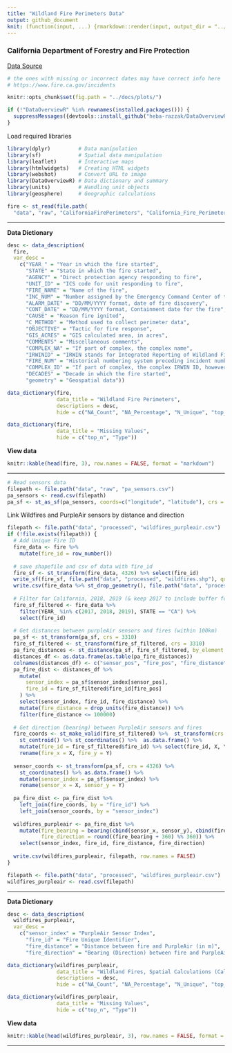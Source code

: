 ```yaml
---
title: "Wildland Fire Perimeters Data"
output: github_document
knit: (function(input, ...) {rmarkdown::render(input, output_dir = "../docs", )})
---
```


### California Department of Forestry and Fire Protection

[Data Source](https://www.fire.ca.gov/what-we-do/fire-resource-assessment-program/fire-perimeters)

```r
# the ones with missing or incorrect dates may have correct info here
# https://www.fire.ca.gov/incidents
```


```r
knitr::opts_chunk$set(fig.path = "../docs/plots/")
```

```r
if (!"DataOverviewR" %in% rownames(installed.packages())) {
  suppressMessages({devtools::install_github("heba-razzak/DataOverviewR")})
}
```

Load required libraries

```r
library(dplyr)         # Data manipulation
library(sf)            # Spatial data manipulation
library(leaflet)       # Interactive maps
library(htmlwidgets)   # Creating HTML widgets
library(webshot)       # Convert URL to image
library(DataOverviewR) # Data dictionary and summary
library(units)         # Handling unit objects
library(geosphere)     # Geographic calculations
```


```r
fire <- st_read(file.path(
  "data", "raw", "CaliforniaFirePerimeters", "California_Fire_Perimeters_(all).shp"), quiet = TRUE)
```

---

**Data Dictionary**

```r
desc <- data_description(
  fire,
  var_desc = 
    c("YEAR_" = "Year in which the fire started", 
      "STATE" = "State in which the fire started", 
      "AGENCY" = "Direct protection agency responding to fire", 
      "UNIT_ID" = "ICS code for unit responding to fire", 
      "FIRE_NAME" = "Name of the fire", 
      "INC_NUM" = "Number assigned by the Emergency Command Center of the responsible agency for the fire", 
      "ALARM_DATE" = "DD/MM/YYYY format, date of fire discovery", 
      "CONT_DATE" = "DD/MM/YYYY format, Containment date for the fire", 
      "CAUSE" = "Reason fire ignited", 
      "C_METHOD" = "Method used to collect perimeter data", 
      "OBJECTIVE" = "Tactic for fire response", 
      "GIS_ACRES" = "GIS calculated area, in acres", 
      "COMMENTS" = "Miscellaneous comments", 
      "COMPLEX_NA" = "If part of complex, the complex name", 
      "IRWINID" = "IRWIN stands for Integrated Reporting of Wildland Fire Information, a global unique identifier assigned at the onset of an incident.", 
      "FIRE_NUM" = "Historical numbering system preceding incident numbers", 
      "COMPLEX_ID" = "If part of complex, the complex IRWIN ID, however, transitions from incident number previous to 2023 in future update.", 
      "DECADES" = "Decade in which the fire started", 
      "geometry" = "Geospatial data"))

data_dictionary(fire, 
                data_title = "Wildland Fire Perimeters", 
                descriptions = desc,
                hide = c("NA_Count", "NA_Percentage", "N_Unique", "top_n"))
```

```r
data_dictionary(fire, 
                data_title = "Missing Values",
                hide = c("top_n", "Type"))
```

**View data**

```r
knitr::kable(head(fire, 3), row.names = FALSE, format = "markdown")
```

---

```r
# Read sensors data
filepath <- file.path("data", "raw", "pa_sensors.csv")
pa_sensors <- read.csv(filepath)
pa_sf <- st_as_sf(pa_sensors, coords=c("longitude", "latitude"), crs = 4326)
```

Link Wildfires and PurpleAir sensors by distance and direction

```r
filepath <- file.path("data", "processed", "wildfires_purpleair.csv")
if (!file.exists(filepath)) {
  # Add Unique Fire ID
  fire_data <- fire %>%
    mutate(fire_id = row_number())
  
  # save shapefile and csv of data with fire_id
  fire_sf <- st_transform(fire_data, 4326) %>% select(fire_id)
  write_sf(fire_sf, file.path("data", "processed", "wildfires.shp"), quiet = TRUE)
  write.csv(fire_data %>% st_drop_geometry(), file.path("data", "processed", "wildfires.csv"), row.names = FALSE)
  
  # Filter for California, 2018, 2019 (& keep 2017 to include buffer for duration) 
  fire_sf_filtered <- fire_data %>%
    filter(YEAR_ %in% c(2017, 2018, 2019), STATE == "CA") %>% 
    select(fire_id)
  
  # Get distances between purpleAir sensors and fires (within 100km)
  pa_sf <- st_transform(pa_sf, crs = 3310)
  fire_sf_filtered <- st_transform(fire_sf_filtered, crs = 3310)
  pa_fire_distances <- st_distance(pa_sf, fire_sf_filtered, by_element = FALSE)
  distances_df <- as.data.frame(as.table(pa_fire_distances))
  colnames(distances_df) <- c("sensor_pos", "fire_pos", "fire_distance")
  pa_fire_dist <- distances_df %>%
    mutate(
      sensor_index = pa_sf$sensor_index[sensor_pos],
      fire_id = fire_sf_filtered$fire_id[fire_pos]
    ) %>%
    select(sensor_index, fire_id, fire_distance) %>%
    mutate(fire_distance = drop_units(fire_distance)) %>% 
    filter(fire_distance <= 100000)
  
  # Get direction (bearing) between PurpleAir sensors and fires
  fire_coords <- st_make_valid(fire_sf_filtered) %>%  st_transform(crs = 4326) %>% 
    st_centroid() %>% st_coordinates() %>%  as.data.frame() %>% 
    mutate(fire_id = fire_sf_filtered$fire_id) %>% select(fire_id, X, Y) %>%
    rename(fire_x = X, fire_y = Y)
  
  sensor_coords <- st_transform(pa_sf, crs = 4326) %>% 
    st_coordinates() %>% as.data.frame() %>% 
    mutate(sensor_index = pa_sf$sensor_index) %>%
    rename(sensor_x = X, sensor_y = Y)
  
  pa_fire_dist <- pa_fire_dist %>%
    left_join(fire_coords, by = "fire_id") %>%
    left_join(sensor_coords, by = "sensor_index")
  
  wildfires_purpleair <- pa_fire_dist %>%
    mutate(fire_bearing = bearing(cbind(sensor_x, sensor_y), cbind(fire_x, fire_y)),
           fire_direction = round((fire_bearing + 360) %% 360)) %>%
    select(sensor_index, fire_id, fire_distance, fire_direction)
  
  write.csv(wildfires_purpleair, filepath, row.names = FALSE)
}
```

```r
filepath <- file.path("data", "processed", "wildfires_purpleair.csv")
wildfires_purpleair <- read.csv(filepath)
```

---

**Data Dictionary**

```r
desc <- data_description(
  wildfires_purpleair,
  var_desc = 
    c("sensor_index" = "PurpleAir Sensor Index", 
      "fire_id" = "Fire Unique Identifier", 
      "fire_distance" = "Distance between fire and PurpleAir (in m)", 
      "fire_direction" = "Bearing (Direction) between fire and PurpleAir (in degrees)"))

data_dictionary(wildfires_purpleair, 
                data_title = "Wildland Fires, Spatial Calculations (California, 2018-2019)", 
                descriptions = desc,
                hide = c("NA_Count", "NA_Percentage", "N_Unique", "top_n"))
```

```r
data_dictionary(wildfires_purpleair, 
                data_title = "Missing Values",
                hide = c("top_n", "Type"))
```

**View data**

```r
knitr::kable(head(wildfires_purpleair, 3), row.names = FALSE, format = "markdown")
```

---
